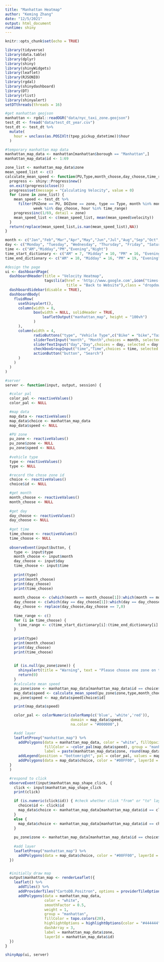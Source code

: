 ```yaml
---
title: "Manhattan Heatmap"
author: "Keming Zhang"
date: "12/5/2021"
output: html_document
runtime: shiny
---
```



```r
knitr::opts_chunk$set(echo = TRUE)

library(tidyverse)
library(data.table)
library(dplyr)
library(shiny)
library(shinyWidgets)
library(leaflet)
library(RJSONIO)
library(rgdal)
library(shinydashboard)
library(DT)
library(rlist)
library(shinyalert)
setDTthreads(threads = 16)
```

```r
#get manhattan geojson
manhattan <- rgdal::readOGR("data/nyc_taxi_zone.geojson")
test_dt <- fread("data/test_dt_year.csv")
test_dt <- test_dt %>%
  mutate(
    hour = unclass(as.POSIXlt(tpep_pickup_datetime))$hour
  )
```

```r
#temporary manhattan map data
manhattan_map_data <- manhattan[manhattan$borough == "Manhattan",]
manhattan_map_data$id <- 1:69
```

```r
zone_list <- manhattan_map_data$zone
mean_speed_list <- c()
calculate_mean_speed <- function(PU,Type,month_choose,day_choose,time_range) {
  progress <- shiny::Progress$new()
  on.exit(progress$close())
  progress$set(message = "Calculating Velocity", value = 0)
  for (zone in zone_list) {
    mean_speed <- test_dt %>%
      filter(PUZone == PU, DOZone == zone, type == Type, month %in% month_choose,
             week %in% day_choose, hour %in% time_range)
    progress$inc(1/69, detail = zone)
    mean_speed_list <- c(mean_speed_list, mean(mean_speed$velocity))
  }
  return(replace(mean_speed_list,is.nan(mean_speed_list),NA))
}
```

```r
month <- c("Jan","Feb","Mar","Apr","May","Jun","Jul","Aug","Sep","Oct","Nov","Dec")
day <- c("Monday", "Tuesday", "Wednesday", "Thursday", "Friday", "Saturday", "Sunday")
time <- c("AM","Midday","PM","Evening","Night")
time_start_dictionary <- c("AM" = 7, "Midday" = 10, "PM" = 16, "Evening" = 19, "Night" = 0)
time_end_dictionary <- c("AM" = 10, "Midday" = 16, "PM" = 19, "Evening" = 24, "Night" = 7)
```


```r
#design the page
ui <- dashboardPage(
  dashboardHeader(title = "Velocity Heatmap",
                  tags$li(a(href = 'http://www.google.com',icon("times-circle","fa-3x"),
                            title = "Back to Website"),class = "dropdown")),
  dashboardSidebar(disable = TRUE),
  dashboardBody(
    fluidRow(
      useShinyalert(),
      column(width = 8,
             box(width = NULL, solidHeader = TRUE,
                 leafletOutput("manhattan_map", height = "100vh")
             )
      ),
      column(width = 4,
             radioButtons("type", "Vehicle Type",c("Bike" = "bike","Taxi" = "taxi"), inline = TRUE),
             sliderTextInput("month", "Month",choices = month, selected = month[c(1:12)],grid = TRUE),
             sliderTextInput("day","Day",choices = day, selected = day[c(1:7)],grid = TRUE),
             checkboxGroupInput("time","Time",choices = time, selected = time, inline = TRUE),
             actionButton("button", "Search")
      )
    )
  )
)

#server
server <- function(input, output, session) {

  #color pal
  color_pal <- reactiveValues()
  color_pal <- NULL

  #map data
  map_data <- reactiveValues()
  map_data$choice <- manhattan_map_data
  map_data$speed <- NULL

  #PU zone
  pu_zone <- reactiveValues()
  pu_zone$zone <- NULL
  pu_zone$speed <- NULL
  
  #vehicle type
  type <- reactiveValues()
  type <- NULL

  #record the chose zone id
  choice <- reactiveValues()
  choice$id <- NULL

  #get month
  month_choose <- reactiveValues()
  month_choose <- NULL
  
  #get day
  day_choose <- reactiveValues()
  day_choose <- NULL
  
  #get time
  time_choose <- reactiveValues()
  time_choose <- NULL
  
  observeEvent(input$button, {
    type <- input$type
    month_choose <- input$month
    day_choose <- input$day
    time_choose <- input$time
    
    print(type)
    print(month_choose)
    print(day_choose)
    print(time_choose)
    
    month_choose <- c(which(month == month_choose[1]):which(month == month_choose[2]))
    day_choose <- c(which(day == day_choose[1]):which(day == day_choose[2]))
    day_choose <- replace(day_choose,day_choose == 7,0)
    
    time_range <- c()
    for (i in time_choose) {
      time_range <- c(time_start_dictionary[i]:(time_end_dictionary[i] - 1),time_range)
    }
    
    print(type)
    print(month_choose)
    print(day_choose)
    print(time_choose)
                    
    
    if (is.null(pu_zone$zone)) {
      shinyalert(title = "Warning", text = "Please choose one zone on the map!", type = "error", html = TRUE)
      return(0)
    }
    #calculate mean speed
    pu_zone$zone <- manhattan_map_data[manhattan_map_data$id == choice$id,]$zone
    map_data$speed <- calculate_mean_speed(pu_zone$zone,type,month_choose,day_choose,time_range)
    pu_zone$speed <- map_data$speed[choice$id]

    print(map_data$speed)

    color_pal <- colorNumeric(colorRamp(c('blue', 'white','red')),
                              domain = map_data$speed,
                              na.color = "#000000",)

    #add layer
    leafletProxy("manhattan_map") %>%
      addPolygons(data = manhattan_map_data, color = "white", fillOpacity = 2,
                  fillColor = ~color_pal(map_data$speed), group = "manhattan_heat",
                  label = paste(manhattan_map_data$zone, round(map_data$speed,2), "m/s", sep = "\n"),layerId = manhattan_map_data$id) %>%
      addLegend(position = "bottomright", pal = color_pal, values = map_data$speed, title = "Speed", opacity = 2, layerId = "speed") %>%
      addPolygons(data = map_data$choice, color = "#00FF00", layerId = "choice", label = paste(pu_zone$zone, round(pu_zone$speed,2), "m/s", sep = "\n"))
  }
  )

  #respond to click
  observeEvent(input$manhattan_map_shape_click, {
    click <- input$manhattan_map_shape_click
    print(click)

    if (is.numeric(click$id)) { #check whether click "from" or "to" layer
      choice$id <- click$id
      map_data$choice <- manhattan_map_data[manhattan_map_data$id == click$id,]
    }
    else {
      map_data$choice <- manhattan_map_data[manhattan_map_data$id == choice$id,]
    }
    
    pu_zone$zone <- manhattan_map_data[manhattan_map_data$id == choice$id,]$zone
    
    #add layer
    leafletProxy("manhattan_map") %>%
      addPolygons(data = map_data$choice, color = "#00FF00", layerId = "choice", label = pu_zone$zone)
  })


  #initially draw map
  output$manhattan_map <- renderLeaflet({
    leaflet() %>%
      addTiles() %>%
      addProviderTiles("CartoDB.Positron", options = providerTileOptions(noWrap = TRUE)) %>%
      addPolygons(data = manhattan_map_data,
                  color = "white",
                  smoothFactor = 0.5,
                  weight = 1,
                  group = "manhattan",
                  fillColor = topo.colors(20),
                  highlightOptions = highlightOptions(color = "#444444", weight = 2, bringToFront = TRUE),
                  dashArray = 3,
                  label = manhattan_map_data$zone,
                  layerId = manhattan_map_data$id)
  })
}

shinyApp(ui, server)

```

